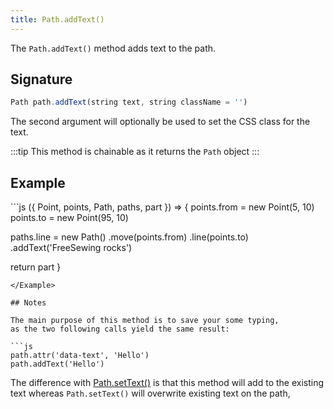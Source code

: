```yaml
---
title: Path.addText()
---
```


The `Path.addText()` method adds text to the path.

## Signature

```js
Path path.addText(string text, string className = '')
```

The second argument will optionally be used to set the CSS class for the text.

:::tip
This method is chainable as it returns the `Path` object
:::

## Example

<Example caption="Example of the Path.addText() method">
```js
({ Point, points, Path, paths, part }) => {
  points.from = new Point(5, 10)
  points.to = new Point(95, 10)

  paths.line = new Path()
    .move(points.from)
    .line(points.to)
    .addText('FreeSewing rocks')

  return part
}
```
</Example>

## Notes

The main purpose of this method is to save your some typing,
as the two following calls yield the same result:

```js
path.attr('data-text', 'Hello')
path.addText('Hello')
```

The difference with [Path.setText()](/reference/api/path/addtext) is that this
method will add to the existing text whereas `Path.setText()` will overwrite
existing text on the path,
